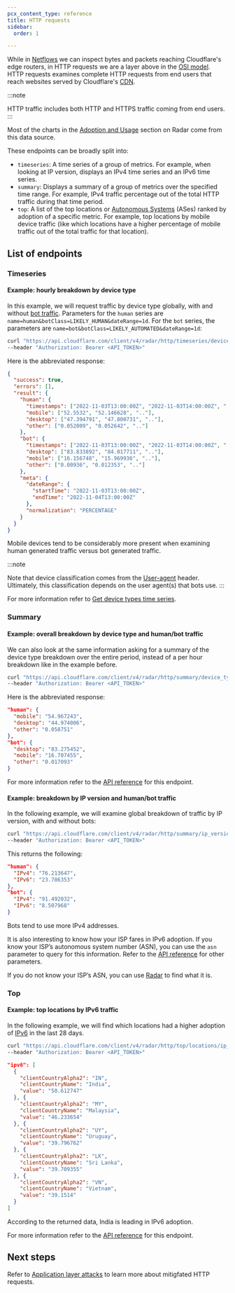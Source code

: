 ```yaml
---
pcx_content_type: reference
title: HTTP requests
sidebar:
  order: 1

---
```


While in [Netflows](/radar/investigate/netflows/) we can inspect bytes and packets reaching Cloudflare's edge routers, in HTTP requests we are a layer above in the [OSI model](https://en.wikipedia.org/wiki/OSI_model). HTTP requests examines complete HTTP requests from end users that reach websites served by Cloudflare's [CDN](https://www.cloudflare.com/en-gb/learning/cdn/what-is-a-cdn/).

:::note

HTTP traffic includes both HTTP and HTTPS traffic coming from end users.
:::

Most of the charts in the [Adoption and Usage](https://radar.cloudflare.com/adoption-and-usage) section on Radar come from this data source.

These endpoints can be broadly split into:

* `timeseries`: A time series of a group of metrics. For example, when looking at IP version, displays an IPv4 time series and an IPv6 time series.
* `summary`: Displays a summary of a group of metrics over the specified time range. For example, IPv4 traffic percentage out of the total HTTP traffic during that time period.
* `top`: A list of the top locations or [Autonomous Systems](https://www.cloudflare.com/en-gb/learning/network-layer/what-is-an-autonomous-system/) (ASes) ranked by adoption of a specific metric. For example, top locations by mobile device traffic (like which locations have a higher percentage of mobile traffic out of the total traffic for that location).

## List of endpoints

### Timeseries

#### Example: hourly breakdown by device type

In this example, we will request traffic by device type globally, with and without [bot traffic](/radar/concepts/bot-classes/). Parameters for the `human` series are `name=human&botClass=LIKELY_HUMAN&dateRange=1d`. For the `bot` series, the parameters are `name=bot&botClass=LIKELY_AUTOMATED&dateRange=1d`:

```bash
curl "https://api.cloudflare.com/client/v4/radar/http/timeseries/device_type?name=human&botClass=LIKELY_HUMAN&dateRange=1d&name=bot&botClass=LIKELY_AUTOMATED&dateRange=1d&format=json&aggInterval=1h" \
--header "Authorization: Bearer <API_TOKEN>"
```

Here is the abbreviated response:

```json
{
  "success": true,
  "errors": [],
  "result": {
    "human": {
      "timestamps": ["2022-11-03T13:00:00Z", "2022-11-03T14:00:00Z", ".."],
      "mobile": ["52.5532", "52.146628", ".."],
      "desktop": ["47.394791", "47.800731", ".."],
      "other": ["0.052009", "0.052642", ".."]
    },
    "bot": {
      "timestamps": ["2022-11-03T13:00:00Z", "2022-11-03T14:00:00Z", ".."],
      "desktop": ["83.833892", "84.017711", ".."],
      "mobile": ["16.156748", "15.969936", ".."],
      "other": ["0.00936", "0.012353", ".."]
    },
    "meta": {
      "dateRange": {
        "startTime": "2022-11-03T13:00:00Z",
        "endTime": "2022-11-04T13:00:00Z"
      },
      "normalization": "PERCENTAGE"
    }
  }
}
```

Mobile devices tend to be considerably more present when examining human generated traffic versus bot generated traffic.

:::note

Note that device classification comes from the [User-agent](https://developer.mozilla.org/en-US/docs/Web/HTTP/Headers/User-Agent) header. Ultimately, this classification depends on the user agent(s) that bots use.
:::

For more information refer to [Get device types time series](/api/resources/radar/subresources/http/subresources/timeseries_groups/methods/device_type/).

### Summary

#### Example: overall breakdown by device type and human/bot traffic

We can also look at the same information asking for a summary of the device type breakdown over the entire period, instead of a per hour breakdown like in the example before.

```bash
curl "https://api.cloudflare.com/client/v4/radar/http/summary/device_type?name=human&botClass=LIKELY_HUMAN&dateRange=1d&name=bot&botClass=LIKELY_AUTOMATED&dateRange=1d&format=json&aggInterval=1h" \
--header "Authorization: Bearer <API_TOKEN>"
```

Here is the abbreviated response:

```json
"human": {
  "mobile": "54.967243",
  "desktop": "44.974006",
  "other": "0.058751"
},
"bot": {
  "desktop": "83.275452",
  "mobile": "16.707455",
  "other": "0.017093"
}
```

For more information refer to the [API reference](/api/resources/radar/subresources/http/subresources/summary/methods/device_type/) for this endpoint.

#### Example: breakdown by IP version and human/bot traffic

In the following example, we will examine global breakdown of traffic by IP version, with and without bots:

```bash
curl "https://api.cloudflare.com/client/v4/radar/http/summary/ip_version?name=human&botClass=LIKELY_HUMAN&dateRange=1d&name=bot&botClass=LIKELY_AUTOMATED&dateRange=1d&format=json&aggInterval=1h" \
--header "Authorization: Bearer <API_TOKEN>"
```

This returns the following:

```json
"human": {
  "IPv4": "76.213647",
  "IPv6": "23.786353"
},
"bot": {
  "IPv4": "91.492032",
  "IPv6": "8.507968"
}
```

Bots tend to use more IPv4 addresses.

It is also interesting to know how your ISP fares in IPv6 adoption. If you know your ISP’s autonomous system number (ASN), you can use the `asn` parameter to query for this information. Refer to the [API reference](/api/resources/radar/subresources/http/subresources/summary/methods/ip_version/) for other parameters.

If you do not know your ISP’s ASN, you can use [Radar](https://radar.cloudflare.com/ip) to find what it is.

### Top

#### Example: top locations by IPv6 traffic

In the following example, we will find which locations had a higher adoption of [IPv6](https://en.wikipedia.org/wiki/IPv6) in the last 28 days.

```bash
curl "https://api.cloudflare.com/client/v4/radar/http/top/locations/ip_version/IPv6?name=ipv6&botClass=LIKELY_HUMAN&dateRange=28d&format=json&limit=5" \
--header "Authorization: Bearer <API_TOKEN>"
```

```json
"ipv6": [
  {
    "clientCountryAlpha2": "IN",
    "clientCountryName": "India",
    "value": "50.612747"
  }, {
    "clientCountryAlpha2": "MY",
    "clientCountryName": "Malaysia",
    "value": "46.233654"
  }, {
    "clientCountryAlpha2": "UY",
    "clientCountryName": "Uruguay",
    "value": "39.796762"
  }, {
    "clientCountryAlpha2": "LK",
    "clientCountryName": "Sri Lanka",
    "value": "39.709355"
  }, {
    "clientCountryAlpha2": "VN",
    "clientCountryName": "Vietnam",
    "value": "39.1514"
  }
]
```

According to the returned data, India is leading in IPv6 adoption.

For more information refer to the [API reference](/api/resources/radar/subresources/http/subresources/locations/subresources/ip_version/methods/get/) for this endpoint.

## Next steps

Refer to [Application layer attacks](/radar/investigate/application-layer-attacks/) to learn more about mitigfated HTTP requests.
